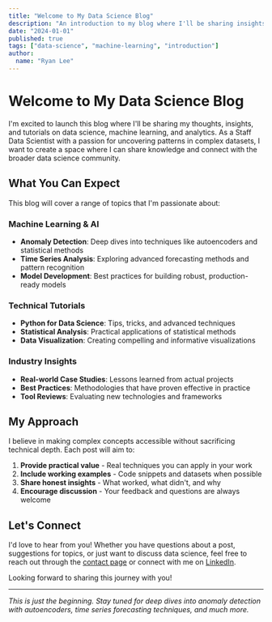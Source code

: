 ```yaml
---
title: "Welcome to My Data Science Blog"
description: "An introduction to my blog where I'll be sharing insights, tutorials, and thoughts on data science, machine learning, and analytics."
date: "2024-01-01"
published: true
tags: ["data-science", "machine-learning", "introduction"]
author:
  name: "Ryan Lee"
---
```


# Welcome to My Data Science Blog

I'm excited to launch this blog where I'll be sharing my thoughts, insights, and tutorials on data science, machine learning, and analytics. As a Staff Data Scientist with a passion for uncovering patterns in complex datasets, I want to create a space where I can share knowledge and connect with the broader data science community.

## What You Can Expect

This blog will cover a range of topics that I'm passionate about:

### Machine Learning & AI
- **Anomaly Detection**: Deep dives into techniques like autoencoders and statistical methods
- **Time Series Analysis**: Exploring advanced forecasting methods and pattern recognition
- **Model Development**: Best practices for building robust, production-ready models

### Technical Tutorials
- **Python for Data Science**: Tips, tricks, and advanced techniques
- **Statistical Analysis**: Practical applications of statistical methods
- **Data Visualization**: Creating compelling and informative visualizations

### Industry Insights
- **Real-world Case Studies**: Lessons learned from actual projects
- **Best Practices**: Methodologies that have proven effective in practice
- **Tool Reviews**: Evaluating new technologies and frameworks

## My Approach

I believe in making complex concepts accessible without sacrificing technical depth. Each post will aim to:

1. **Provide practical value** - Real techniques you can apply in your work
2. **Include working examples** - Code snippets and datasets when possible
3. **Share honest insights** - What worked, what didn't, and why
4. **Encourage discussion** - Your feedback and questions are always welcome

## Let's Connect

I'd love to hear from you! Whether you have questions about a post, suggestions for topics, or just want to discuss data science, feel free to reach out through the [contact page](/contact) or connect with me on [LinkedIn](https://www.linkedin.com/in/ryan11lee/).

Looking forward to sharing this journey with you!

---

*This is just the beginning. Stay tuned for deep dives into anomaly detection with autoencoders, time series forecasting techniques, and much more.*